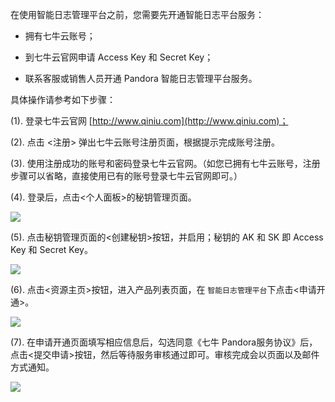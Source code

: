 在使用智能日志管理平台之前，您需要先开通智能日志平台服务：

* 拥有七牛云账号；

* 到七牛云官网申请 Access Key 和 Secret Key；

* 联系客服或销售人员开通 Pandora 智能日志管理平台服务。

具体操作请参考如下步骤：

(1). 登录七牛云官网 [http://www.qiniu.com](http://www.qiniu.com)；

(2). 点击 <注册> 弹出七牛云账号注册页面，根据提示完成账号注册。

(3). 使用注册成功的账号和密码登录七牛云官网。（如您已拥有七牛云账号，注册步骤可以省略，直接使用已有的账号登录七牛云官网即可。）

(4). 登录后，点击<个人面板>的秘钥管理页面。

![](http://docs.qiniucdn.com/ready1.png)

(5). 点击秘钥管理页面的<创建秘钥>按钮，并启用；秘钥的 AK 和 SK 即 Access Key 和 Secret Key。

![](http://docs.qiniucdn.com/ready2.png)

(6). 点击<资源主页>按钮，进入产品列表页面，在 `智能日志管理平台`下点击<申请开通>。

![](https://pandora-kibana.qiniu.com/intellj/intellj.png)

(7). 在申请开通页面填写相应信息后，勾选同意《七牛 Pandora服务协议》后，点击<提交申请>按钮，然后等待服务审核通过即可。审核完成会以页面以及邮件方式通知。

![](http://docs.qiniucdn.com/ready4.png)


